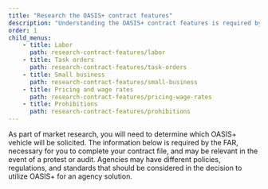 ```yaml
---
title: "Research the OASIS+ contract features"
description: "Understanding the OASIS+ contract features is required by the FAR and necessary for completing your contract file. Learn about the contract scope and more."
order: 1
child_menus:
    - title: Labor
      path: research-contract-features/labor
    - title: Task orders
      path: research-contract-features/task-orders
    - title: Small business
      path: research-contract-features/small-business
    - title: Pricing and wage rates
      path: research-contract-features/pricing-wage-rates
    - title: Prohibitions
      path: research-contract-features/prohibitions
---
```

As part of market research, you will need to determine which OASIS+  vehicle will be solicited. The information below is required by the FAR, necessary for you to complete your contract file, and may be relevant in the event of a protest or audit.  Agencies may have different policies, regulations, and standards that should be considered in the decision to utilize OASIS+ for an agency solution.

